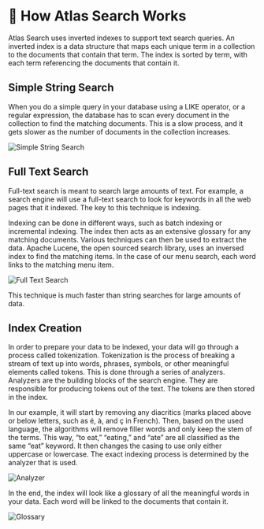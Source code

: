 # 📘 How Atlas Search Works

Atlas Search uses inverted indexes to support text search queries. An inverted index is a data structure that maps each unique term in a collection to the documents that contain that term. The index is sorted by term, with each term referencing the documents that contain it.

## Simple String Search

When you do a simple query in your database using a LIKE operator, or a regular expression, the database has to scan every document in the collection to find the matching documents. This is a slow process, and it gets slower as the number of documents in the collection increases.

![Simple String Search](/img/1-full-text-search/3-string-search.gif)

## Full Text Search

Full-text search is meant to search large amounts of text. For example, a search engine will use a full-text search to look for keywords in all the web pages that it indexed. The key to this technique is indexing.

Indexing can be done in different ways, such as batch indexing or incremental indexing. The index then acts as an extensive glossary for any matching documents. Various techniques can then be used to extract the data. Apache Lucene, the open sourced search library, uses an inversed index to find the matching items. In the case of our menu search, each word links to the matching menu item.

![Full Text Search](/img/1-full-text-search/4-full-text-search.gif)

This technique is much faster than string searches for large amounts of data.

## Index Creation

In order to prepare your data to be indexed, your data will go through a process called tokenization. Tokenization is the process of breaking a stream of text up into words, phrases, symbols, or other meaningful elements called tokens. This is done through a series of analyzers. Analyzers are the building blocks of the search engine. They are responsible for producing tokens out of the text. The tokens are then stored in the index.

In our example, it will start by removing any diacritics (marks placed above or below letters, such as é, à, and ç in French). Then, based on the used language, the algorithms will remove filler words and only keep the stem of the terms. This way, “to eat,” “eating,” and “ate” are all classified as the same “eat” keyword. It then changes the casing to use only either uppercase or lowercase. The exact indexing process is determined by the analyzer that is used.

![Analyzer](/img/1-full-text-search/5-analyzer.png)

In the end, the index will look like a glossary of all the meaningful words in your data. Each word will be linked to the documents that contain it.

![Glossary](/img/1-full-text-search/6-glossary.png)
